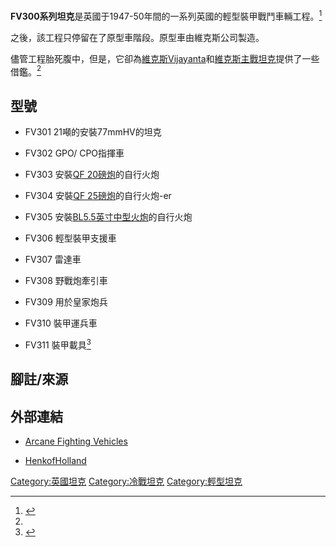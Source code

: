 {{Infobox weapon

|name=FV301 

|image=Fv301.jpg
|image_size=300px
|caption=FV301 

|origin={{UK}}

|type=[[輕型坦克|輕型坦克]]

|is_vehicle=yes
|is_UK=yes

|service=
|manufacturer=[[維克斯|維克斯]]

|number=2輛原型車

|spec_label=FV301

|length=
|width=
|height=

|weight=21噸

|suspension=[[扭力桿|扭力桿]]

|speed=

|primary_armament=[[77_mm_HV|77 mm HV]] <br />備彈80發

|secondary_armament=0.303[[布倫輕機槍|布倫輕機槍]]（同軸）

|armour=2 inch

|engine=[[勞斯萊斯|勞斯萊斯]]流行

|engine_power=500 hp

|crew=3
}}

'''FV300系列坦克'''是英國于1947-50年間的一系列英國的輕型裝甲戰鬥車輛工程。<ref name=B222>{{Cite web  |url=http://arcaneafvs.com/fv300.html  |title=FV300  |accessdate=2013-12-31  |archive-date=2011-07-07  |archive-url=https://web.archive.org/web/20110707155921/http://arcaneafvs.com/fv300.html  |dead-url=no  }}</ref>

之後，該工程只停留在了原型車階段。原型車由維克斯公司製造。

儘管工程胎死腹中，但是，它卻為[[維克斯Vijayanta|維克斯Vijayanta]]和[[維克斯主戰坦克|維克斯主戰坦克]]提供了一些借鑑。<ref name=B222/>

==型號==

*FV301  21噸的安裝77mmHV的坦克

*FV302  GPO/ CPO指揮車

*FV303  安裝[[QF_20磅炮|QF 20磅炮]]的自行火炮

*FV304  安裝[[QF_25磅炮|QF 25磅炮]]的自行火炮-er

*FV305  安裝[[BL5.5英寸中型火炮|BL5.5英寸中型火炮]]的自行火炮

*FV306  輕型裝甲支援車

*FV307  雷達車

*FV308  野戰炮牽引車

*FV309  用於皇家炮兵

*FV310  裝甲運兵車

*FV311  裝甲載具<ref>{{Cite web|url= http://henk.fox3000.com/FV300.htm|title= FV300|accessdate= 2013-12-31|archive-date= 2013-12-26|archive-url= https://web.archive.org/web/20131226202722/http://henk.fox3000.com/FV300.htm|dead-url= no}}</ref>

==腳註/來源==
{{reflist}}

==外部連結==
{{Commons|Fv300}}

*[http://arcaneafvs.com/fv300.html Arcane Fighting Vehicles]{{Wayback|url=http://arcaneafvs.com/fv300.html |date=20110707155921 }}

*[http://henk.fox3000.com/FV300.htm HenkofHolland]{{Wayback|url=http://henk.fox3000.com/FV300.htm |date=20131226202722 }}

{{ModernUKAFVsNav | style= wide }}

[[Category:英國坦克|Category:英國坦克]]
[[Category:冷戰坦克|Category:冷戰坦克]]
[[Category:輕型坦克|Category:輕型坦克]]